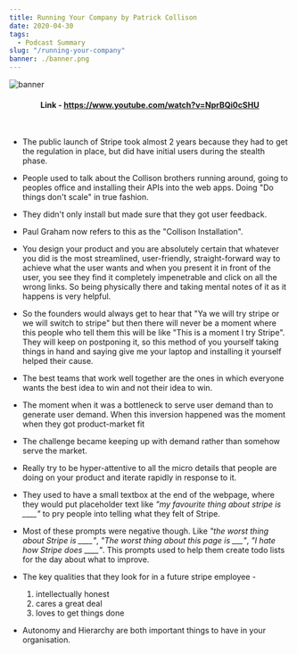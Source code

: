 ```yaml
---
title: Running Your Company by Patrick Collison
date: 2020-04-30
tags:
  - Podcast Summary
slug: "/running-your-company"
banner: ./banner.png
---
```


![banner](./banner.png)
#### **<center>Link - <ins>https://www.youtube.com/watch?v=NprBQi0cSHU</ins></center>**
<br/>

- The public launch of Stripe took almost 2 years because they had to get the regulation in place, but did have initial users during the stealth phase.

- People used to talk about the Collison brothers running around, going to peoples office and installing their APIs into the web apps.  Doing "Do things don't scale" in true fashion.

- They didn't only install but made sure that they got user feedback.

- Paul Graham now refers to this as the "Collison Installation".

- You design your product and you are absolutely certain that whatever you did is the most streamlined, user-friendly, straight-forward way to achieve what the user wants and when you present it in front of the user, you see they find it completely impenetrable and click on all the wrong links. So being physically there and taking mental notes of it as it happens is very helpful.

- So the founders would always get to hear that "Ya we will try stripe or we will switch to stripe" but then there will never be a moment where this people who tell them this will be like "This is a moment I try Stripe". They will keep on postponing it, so this method of you yourself taking things in hand and saying give me your laptop and installing it yourself helped their cause.

- The best teams that work well together are the ones in which everyone wants the best idea to win and not their idea to win.

- The moment when it was a bottleneck to serve user demand than to generate user demand. When this inversion happened was the moment when they got product-market fit

- The challenge became keeping up with demand rather than somehow serve the market.

- Really try to be hyper-attentive to all the micro details that people are doing on your product and iterate rapidly in response to it.

- They used to have a small textbox at the end of the webpage, where they would put placeholder text like *"my favourite thing about stripe is ____"* to pry people into telling what they felt of Stripe.

- Most of these prompts were negative though. Like *"the worst thing about Stripe is ____"*, *"The worst thing about this page is ___"*, *"I hate how Stripe does ____"*. This prompts used to help them create todo lists for the day about what to improve.

- The key qualities that they look for in a future stripe employee - 
    1. intellectually honest
    2. cares a great deal
    3. loves to get things done

- Autonomy and Hierarchy are both important things to have in your organisation.